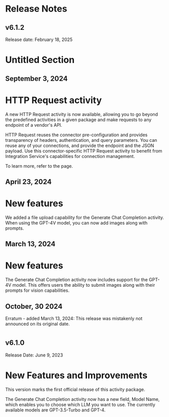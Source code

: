 ﻿# Release Notes


## v6.1.2

Release date: February 18, 2025

# Untitled Section


## September 3, 2024

# HTTP Request activity

A new HTTP Request activity is now available, allowing you to go beyond the
                predefined activities in a given package and make requests to any endpoint of a
                vendor's API.

HTTP Request reuses the connector pre-configuration and provides transparency
                of headers, authentication, and query parameters. You can reuse any of your
                connections, and provide the endpoint and the JSON payload. Use this
                connector-specific HTTP Request activity to benefit from Integration
                Service's capabilities for connection management.

To learn more, refer to the  page.


## April 23, 2024

# New features

We added a file upload capability for the Generate Chat Completion activity. When using the GPT-4V model, you can now add images along with prompts.


## March 13, 2024

# New features

The Generate Chat Completion activity now includes support for the GPT-4V model. This offers users the ability to submit images along with their prompts for vision capabilities.


## October, 30 2024

Erratum - added March 13, 2024: This release was mistakenly not announced on its original date.

#


## v6.1.0

Release Date: June 9, 2023

# New Features and Improvements

This version marks the first official release of this activity package.

The Generate Chat Completion activity now has a new field, Model Name, which enables you to choose which LLM you want to use. The currently available models are GPT-3.5-Turbo and GPT-4.

